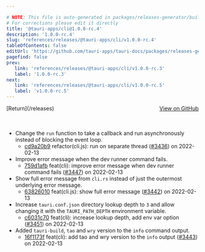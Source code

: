 ```yaml
---

# NOTE: This file is auto-generated in packages/releases-generator/build.ts
# For corrections please edit it directly
title: '@tauri-apps/cli@1.0.0-rc.4'
description: '1.0.0-rc.4'
slug: 'references/releases/@tauri-apps/cli/v1.0.0-rc.4'
tableOfContents: false
editUrl: 'https://github.com/tauri-apps/tauri-docs/packages/releases-generator/build.ts'
pagefind: false
prev:
   link: 'references/releases/@tauri-apps/cli/v1.0.0-rc.3'
   label: '1.0.0-rc.3'
next:
   link: 'references/releases/@tauri-apps/cli/v1.0.0-rc.5'
   label: 'v1.0.0-rc.5'
---
```


			

<ReleaseSidebar slug="references/releases/@tauri-apps/cli"  packageName="@tauri-apps/cli" />

<div style="margin-bottom:3rem; display: flex; justify-content: space-between; align-items: center"><span>[Return](/releases)</span><span><a href="https://github.com/tauri-apps/tauri/releases/tag/@tauri-apps/cli-v1.0.0-rc.4">View on GitHub</a></span></div>

- Change the `run` function to take a callback and run asynchronously instead of blocking the event loop.
  - [cd9a20b9](https://www.github.com/tauri-apps/tauri/commit/cd9a20b9ab013759b4bdb742f358988022450795) refactor(cli.js): run on separate thread ([#3436](https://www.github.com/tauri-apps/tauri/pull/3436)) on 2022-02-13
- Improve error message when the dev runner command fails.
  - [759d1afb](https://www.github.com/tauri-apps/tauri/commit/759d1afb86f3657f6071a2ae39c9be21e20ed22c) feat(cli): improve error message when dev runner command fails ([#3447](https://www.github.com/tauri-apps/tauri/pull/3447)) on 2022-02-13
- Show full error message from `cli.rs` instead of just the outermost underlying error message.
  - [63826010](https://www.github.com/tauri-apps/tauri/commit/63826010d1f38544f36afd3aac67c45d4608d15b) feat(cli.js): show full error message ([#3442](https://www.github.com/tauri-apps/tauri/pull/3442)) on 2022-02-13
- Increase `tauri.conf.json` directory lookup depth to `3` and allow changing it with the `TAURI_PATH_DEPTH` environment variable.
  - [c6031c70](https://www.github.com/tauri-apps/tauri/commit/c6031c7070c6bb7539bbfdfe42cb73012829c910) feat(cli): increase lookup depth, add env var option ([#3451](https://www.github.com/tauri-apps/tauri/pull/3451)) on 2022-02-13
- Added `tauri-build`, `tao` and `wry` version to the `info` command output.
  - [16f1173f](https://www.github.com/tauri-apps/tauri/commit/16f1173f456b1db543d0160df2c9828708bfc68a) feat(cli): add tao and wry version to the `info` output ([#3443](https://www.github.com/tauri-apps/tauri/pull/3443)) on 2022-02-13

